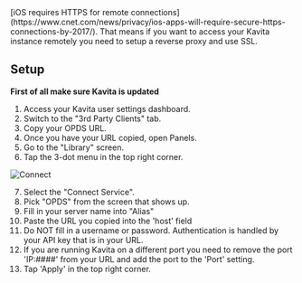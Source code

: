 

<Callout type="warning" emoji="⚠️">
  [iOS requires HTTPS for remote connections](https://www.cnet.com/news/privacy/ios-apps-will-require-secure-https-connections-by-2017/). That means if you want to access your Kavita instance remotely you need to setup a reverse proxy and use SSL. 
</Callout>

## Setup

**First of all make sure Kavita is updated**

1. Access your Kavita user settings dashboard.
2. Switch to the "3rd Party Clients" tab.
3. Copy your OPDS URL.
4. Once you have your URL copied, open Panels.
5. Go to the "Library" screen.
6. Tap the 3-dot menu in the top right corner.

![Connect](../../../public/guides/3rdparty/panels-1.png "Connect Panel Source")

7. Select the "Connect Service".
8. Pick "OPDS" from the screen that shows up.
9. Fill in your server name into "Alias"
10. Paste the URL you copied into the 'host' field
11. Do NOT fill in a username or password. Authentication is handled by your API key that is in your URL.
12. If you are running Kavita on a different port you need to remove the port 'IP:####' from your URL and add the port to the 'Port' setting.
13. Tap 'Apply' in the top right corner.
